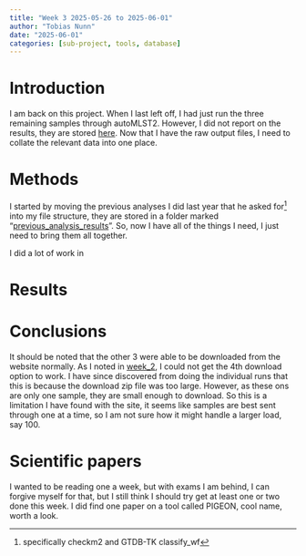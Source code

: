 ```yaml
---
title: "Week 3 2025-05-26 to 2025-06-01"
author: "Tobias Nunn"
date: "2025-06-01"
categories: [sub-project, tools, database]
---
```


# Introduction {#seq-week3}

I am back on this project. When I last left off, I had just run the three remaining samples through autoMLST2. However, I did not report on the results, they are stored [here](https://github.com/tobiasnunn/undergrad_dissertation/tree/5a74a1c11e0376315430c296ecf388beb4322ffb/03_outputs/autoMLST2_subproject). Now that I have the raw output files, I need to collate the relevant data into one place.

# Methods

I started by moving the previous analyses I did last year that he asked for[^1] into my file structure, they are stored in a folder marked "[previous_analysis_results](https://github.com/tobiasnunn/undergrad_dissertation/tree/5a74a1c11e0376315430c296ecf388beb4322ffb/01_inputs/previous_analysis_results)". So, now I have all of the things I need, I just need to bring them all together.

[^1]: specifically checkm2 and GTDB-TK classify_wf

I did a lot of work in

# Results

# Conclusions

It should be noted that the other 3 were able to be downloaded from the website normally. As I noted in [week_2](week_2.qmd#sec-week2), I could not get the 4th download option to work. I have since discovered from doing the individual runs that this is because the download zip file was too large. However, as these ons are only one sample, they are small enough to download. So this is a limitation I have found with the site, it seems like samples are best sent through one at a time, so I am not sure how it might handle a larger load, say 100.

# Scientific papers

I wanted to be reading one a week, but with exams I am behind, I can forgive myself for that, but I still think I should try get at least one or two done this week. I did find one paper on a tool called PIGEON, cool name, worth a look.

